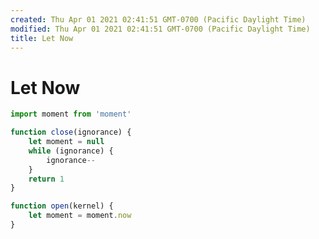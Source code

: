 ```yaml
---
created: Thu Apr 01 2021 02:41:51 GMT-0700 (Pacific Daylight Time)
modified: Thu Apr 01 2021 02:41:51 GMT-0700 (Pacific Daylight Time)
title: Let Now
---
```


# Let Now

```js
import moment from 'moment'

function close(ignorance) {
	let moment = null
	while (ignorance) {
		ignorance--
	}
	return 1
}

function open(kernel) {
	let moment = moment.now
}
```
